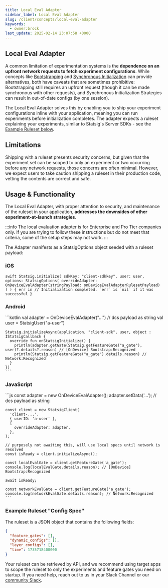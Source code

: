 ```yaml
---
title: Local Eval Adapter
sidebar_label: Local Eval Adapter
slug: /client/concepts/local-eval-adapter
keywords:
  - owner:brock
last_update: 2025-02-14 23:07:58 +0000
---
```



## Local Eval Adapter

A common limitation of experimentation systems is the **dependence on an upfront network requests to fetch experiment configurations**. While concepts like [Bootstrapping](/client/concepts/initialize#2-bootstrap-initialization) and [Synchronous Initialization](/client/concepts/initialize#4-synchronous-initialization) can provide alternatives, both have caveats that are sometimes prohibitive: Bootstrapping still requires an upfront request (though it can be made synchronous with other requests), and Synchronous Initialization Strategies can result in out-of-date configs (by one session).

The Local Eval Adapter solves this by enabling you to ship your experiment configurations inline with your application, meaning you can run experiments before initialization completes. The adapter expects a ruleset explaining your experiments, similar to Statsig's Server SDKs - see the [Example Ruleset below](#example-ruleset-config-spec).

## Limitations

Shipping with a ruleset presents security concerns, but given that the experiment set can be scoped to only an experiment or two occurring before any network requests, those concerns are often minimal. However, we expect users to take caution shipping a ruleset in their production code, vetting the contents are correct and safe.

## Usage & Functionality

The Local Eval Adapter, with proper attention to security, and maintenance of the ruleset in your application, **addresses the downsides of other experiment-at-launch strategies**. 

:::info
The local evaluation adapter is for Enterprise and Pro Tier companies only.  If you are trying to follow these instructions but do not meet that criteria, some of the setup steps may not work.
:::

The Adapter manifests as a StatsigOptions object seeded with a ruleset payload:
<Tabs>
  <TabItem value="ios" label="iOS">
    <h3>iOS</h3>
    ```swift
    Statsig.initialize(
        sdkKey: "client-sdkkey",
        user: user,
        options: StatsigOptions(
            overrideAdapter: OnDeviceEvalAdapter(stringPayload: onDeviceEvalAdapterRulesetPayload)
        )
    ) { err in
        // Initialization completed. `err` is `nil` if it was successful
    }
    ``` 
  </TabItem>
  <TabItem value="android" label="Android">
    <h3>Android</h3>
    ```kotlin
    val adapter = OnDeviceEvalAdapter("...") // dcs payload as string
    val user = StatsigUser("a-user")
    
    Statsig.initializeAsync(application, "client-sdk", user, object : IStatsigCallback {
      override fun onStatsigInitialize() {
        println(adapter.getGate(Statsig.getFeatureGate("a_gate"), user)?.details?.reason) // [OnDevice] Bootstrap:Recognized
        println(Statsig.getFeatureGate("a_gate").details.reason) // Network:Recognized
      }
    })
    ```
  </TabItem>
  <TabItem value="js" label="JavaScript">
    <h3>JavaScript</h3>
    ```js
    const adapter = new OnDeviceEvalAdapter();
    adapter.setData('...'); // dcs payload as string

    const client = new StatsigClient(
      'client-...',
      { userID: 'a-user' },
      {
        overrideAdapter: adapter,
      },
    );

    // purposely not awaiting this, will use local specs until network is resolved
    const isReady = client.initializeAsync();

    const localEvalGate = client.getFeatureGate('a_gate');
    console.log(localEvalGate.details.reason); // [OnDevice] Bootstrap:Recognized

    await isReady;

    const networkEvalGate = client.getFeatureGate('a_gate');
    console.log(networkEvalGate.details.reason); // Network:Recognized
    ```
  </TabItem>
</Tabs>


### Example Ruleset "Config Spec"

The ruleset is a JSON object that contains the following fields:

```json
{
  "feature_gates": [],
  "dynamic_configs": [],
  "layer_configs": [],
  "time": 1735718400000
}
```
Your ruleset can be retrieved by API, and we recommend using target apps to scope the ruleset to only the experiments and feature gates you need on startup. If you need help, reach out to us in your Slack Channel or our [community Slack](https://statsig.com/slack).
